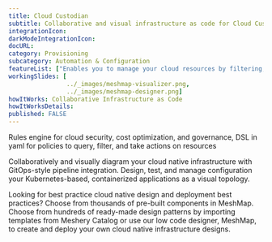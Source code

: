 ```yaml
---
title: Cloud Custodian
subtitle: Collaborative and visual infrastructure as code for Cloud Custodian
integrationIcon: 
darkModeIntegrationIcon: 
docURL: 
category: Provisioning
subcategory: Automation & Configuration
featureList: ["Enables you to manage your cloud resources by filtering, tagging, and then applying actions to them.","Enables well-managed cloud infrastructure that's both secure and cost optimized.","Includes with unified metrics and reporting."]
workingSlides: [
				../_images/meshmap-visualizer.png,
				../_images/meshmap-designer.png]
howItWorks: Collaborative Infrastructure as Code
howItWorksDetails: 
published: FALSE
---
```

Rules engine for cloud security, cost optimization, and governance, DSL in yaml for policies to query, filter, and take actions on resources
<p>
    Collaboratively and visually diagram your cloud native infrastructure with GitOps-style pipeline integration. Design, test, and manage configuration your Kubernetes-based, containerized applications as a visual topology.
</p>
<p>
    Looking for best practice cloud native design and deployment best practices? Choose from thousands of pre-built components in MeshMap. Choose from hundreds of ready-made design patterns by importing templates from Meshery Catalog or use our low code designer, MeshMap, to create and deploy your own cloud native infrastructure designs.
</p>